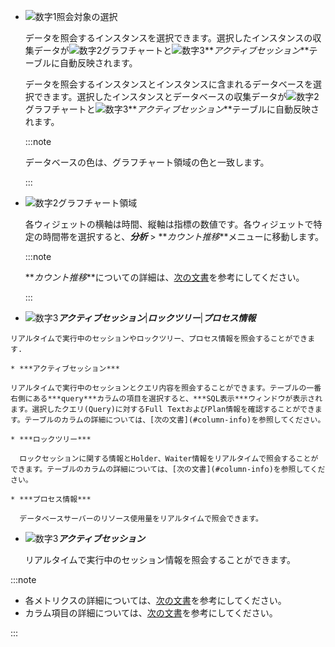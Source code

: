 -   ![数字1](/img/number-01.png)照会対象の選択

    <InDoc product='mysql,redis,cubrid'>

    データを照会するインスタンスを選択できます。選択したインスタンスの収集データが![数字2](/img/number-02.png)グラフチャートと![数字3](/img/number-03.png)**_アクティブセッション_**テーブルに自動反映されます。

    </InDoc>

    <InDoc product='postgresql,oracle'>

    データを照会するインスタンスとインスタンスに含まれるデータベースを選択できます。選択したインスタンスとデータベースの収集データが![数字2](/img/number-02.png)グラフチャートと![数字3](/img/number-03.png)**_アクティブセッション_**テーブルに自動反映されます。

    :::note

    データベースの色は、グラフチャート領域の色と一致します。

    :::

    </InDoc>

-   ![数字2](/img/number-02.png)グラフチャート領域

    各ウィジェットの横軸は時間、縦軸は指標の数値です。各ウィジェットで特定の時間帯を選択すると、**_分析_** > **_カウント推移_**メニューに移動します。

    :::note

    **_カウント推移_**についての詳細は、[次の文書](analysis-count-trend)を参考にしてください。

    :::

<Xclude product='redis'>

  -   ![数字3](/img/number-03.png)**_アクティブセッション_**|**_ロックツリー_**|**_プロセス情報_**

    リアルタイムで実行中のセッションやロックツリー、プロセス情報を照会することができます.

    * ***アクティブセッション***

    リアルタイムで実行中のセッションとクエリ内容を照会することができます。テーブルの一番右側にある***query***カラムの項目を選択すると、***SQL表示***ウィンドウが表示されます。選択したクエリ(Query)に対するFull TextおよびPlan情報を確認することができます。テーブルのカラムの詳細については、[次の文書](#column-info)を参照してください。

    * ***ロックツリー***

      ロックセッションに関する情報とHolder、Waiter情報をリアルタイムで照会することができます。テーブルのカラムの詳細については、[次の文書](#column-info)を参照してください。

    * ***プロセス情報***

      データベースサーバーのリソース使用量をリアルタイムで照会できます。

</Xclude>

<InDoc product='redis'>

-   ![数字3](/img/number-03.png)**_アクティブセッション_**

    リアルタイムで実行中のセッション情報を照会することができます。

</InDoc>

:::note

-   各メトリクスの詳細については、[次の文書](metrics-data-list)を参考にしてください。 
-   カラム項目の詳細については、[次の文書](#info-of-column)を参考にしてください。

:::
